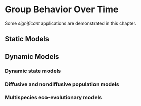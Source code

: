 # Group Behavior Over Time

Some _significant_ applications are demonstrated in this chapter.

## Static Models

## Dynamic Models
### Dynamic state models

### Diffusive and nondiffusive population models

### Multispecies eco-evolutionary models
